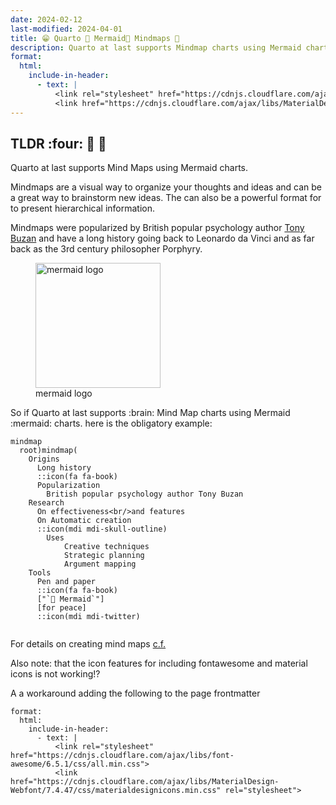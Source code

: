 ```yaml
---
date: 2024-02-12
last-modified: 2024-04-01
title: 😁 Quarto 💖 Mermaid🧜 Mindmaps 🧠 
description: Quarto at last supports Mindmap charts using Mermaid charts.
format: 
  html:
    include-in-header:
      - text: |
          <link rel="stylesheet" href="https://cdnjs.cloudflare.com/ajax/libs/font-awesome/6.5.1/css/all.min.css"> 
          <link href="https://cdnjs.cloudflare.com/ajax/libs/MaterialDesign-Webfont/7.4.47/css/materialdesignicons.min.css" rel="stylesheet">
---
```


::: callout-tip
## TLDR :four: 💖 🧠

Quarto at last supports Mind Maps using Mermaid charts.
:::

Mindmaps are a visual way to organize your thoughts and ideas and can be a great way to brainstorm new ideas. The can also be a powerful format for to present hierarchical information.

Mindmaps were popularized by British popular psychology author [Tony Buzan](https://en.wikipedia.org/wiki/Tony_Buzan) and have a long history going back to Leonardo da Vinci and as far back as the 3rd century philosopher Porphyry.

![mermaid logo](mermaid.png){.column-margin style="text-align:left;" fig-align="left" width="200"}

So if Quarto at last supports :brain: Mind Map charts using Mermaid :mermaid: charts. here is the obligatory example:

```mermaid
mindmap
  root)mindmap(
    Origins
      Long history
      ::icon(fa fa-book)
      Popularization
        British popular psychology author Tony Buzan
    Research
      On effectiveness<br/>and features
      On Automatic creation
      ::icon(mdi mdi-skull-outline)
        Uses
            Creative techniques
            Strategic planning
            Argument mapping
    Tools
      Pen and paper
      ::icon(fa fa-book)
      ["`🧜 Mermaid`"]
      [for peace]
      ::icon(mdi mdi-twitter)
      
```

<!-- TODO: add web citation -->

For details on creating mind maps [c.f.](https://mermaid.js.org/syntax/mindmap.html)

Also note: that the icon features for including fontawesome and material icons is not working!?

A a workaround adding the following to the page frontmatter

```         
format: 
  html:
    include-in-header:
      - text: |
          <link rel="stylesheet" href="https://cdnjs.cloudflare.com/ajax/libs/font-awesome/6.5.1/css/all.min.css"> 
          <link href="https://cdnjs.cloudflare.com/ajax/libs/MaterialDesign-Webfont/7.4.47/css/materialdesignicons.min.css" rel="stylesheet">
```
